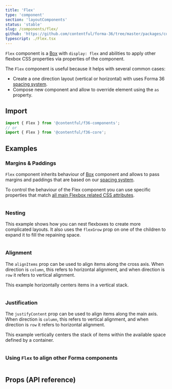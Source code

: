 ```yaml
---
title: 'Flex'
type: 'component'
section: 'layoutComponents'
status: 'stable'
slug: /components/flex/
github: 'https://github.com/contentful/forma-36/tree/master/packages/core/src/Flex'
typescript: ./Flex.tsx
---
```


`Flex` component is a [Box] with `display: flex` and abilities to apply other flexbox CSS properties via properties of the component.

The `Flex` component is useful because it helps with several common cases:

- Create a one direction layout (vertical or horizontal) with uses Forma 36 [spacing system].
- Compose new component and allow to override element using the `as` property.

## Import

```js static=true
import { Flex } from '@contentful/f36-components';
// or
import { Flex } from '@contentful/f36-core';
```

## Examples

### Margins & Paddings

`Flex` component inherits behaviour of [Box] component and allows to pass margins and paddings that are based on our [spacing system].

To control the behaviour of the Flex component you can use specific properties that match [all main Flexbox related CSS attributes](https://cssreference.io/flexbox/).

```jsx file=examples/FlexExample.tsx

```

### Nesting

This example shows how you can nest flexboxes to create more complicated layouts. It also uses the `flexGrow` prop on one of the children to expand it to fill the repaining space.

```jsx file=examples/FlexNestingExample.tsx

```

### Alignment

The `alignItems` prop can be used to align items along the cross axis. When direction is `column`, this refers to horizontal alignment, and when direction is `row` it refers to vertical alignment.

This example horizontally centers items in a vertical stack.

```jsx file=examples/FlexAlignmentExample.tsx

```

### Justification

The `justifyContent` prop can be used to align items along the main axis. When direction is `column`, this refers to vertical alignment, and when direction is `row` it refers to horizontal alignment.

This example vertically centers the stack of items within the available space defined by a container.

```jsx file=examples/FlexJustificationExample.tsx

```

### Using `Flex` to align other Forma components

```jsx file=examples/FlexRealWorldExample.tsx

```

## Props (API reference)

<Props of="Flex" storybookPath="/story/layout-flex--basic" />

[box]: ../components/box
[spacing system]: ../tokens/spacing
